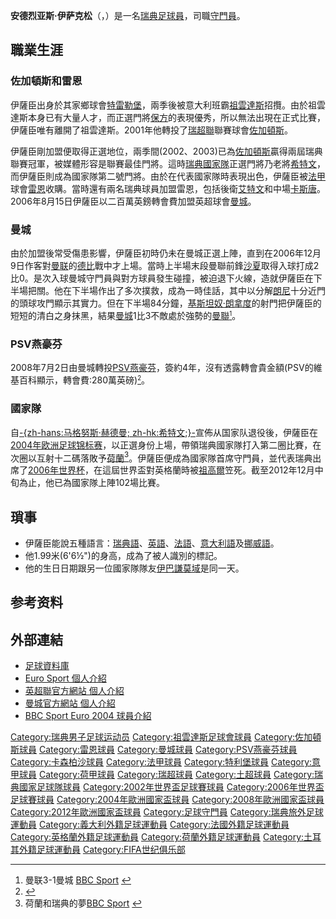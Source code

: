 {{noteTA
|G1=足球
|G2=uefa
|T=zh-hans:安德烈亚斯·伊萨克松;zh-hk:安迪亞斯·伊薩臣;zh-tw:安德烈亞斯·伊薩克森;
|1=zh-hans:安德烈亚斯·伊萨克松;zh-hk:安迪亞斯·伊薩臣;zh-tw:安德烈亞斯·伊薩克森;
|2=zh-hans:伊萨克松;zh-hk:伊薩臣;zh-tw:伊薩克森;
}}

{{Infobox football biography
| name = 安迪亞斯·伊薩臣<br />''Andreas Isaksson''
| image = Hammarby-Djurgården-25.jpg | image_size = 250
| fullname = Jan Andreas Isaksson<ref>{{cite web |url=http://www.tff.org/Default.aspx?pageId=30&kisiId=1508944 |title=Jan Andreas Isaksson |publisher=Turkish Football Federation |accessdate=6 September 2019 |language=tr |archive-date=2019-09-06 |archive-url=https://web.archive.org/web/20190906210901/http://www.tff.org/Default.aspx?pageId=30&kisiId=1508944 |dead-url=no }}</ref>
| nickname = 
| dateofbirth = {{birth date and age|1981|10|3}}
| cityofbirth = [[特雷勒堡|特雷勒堡]]
| countryofbirth = [[瑞典|瑞典]]
| height = 2.00 m<ref>{{cite web|title=Andreas Isaksson|url=http://www.uefa.com/uefaeuro/season=2016/teams/player=42647/index.html|website=UEFA.com|accessdate=20 May 2016|archive-date=2016-06-02|archive-url=https://web.archive.org/web/20160602134938/http://www.uefa.com/uefaeuro/season=2016/teams/player=42647/index.html|dead-url=no}}</ref>
| currentclub = 
| position = [[守門員|守門員]]
| youthyears1 = –1993
| youthclubs1 = Östra Torp GIF
| youthyears2 = 1993–1999
| youthclubs2 = [[特雷勒堡足球俱乐部|特雷勒堡]]
| years1 = 1999
| clubs1 = [[特雷勒堡足球俱乐部|特雷勒堡]]
| caps1 = 11
| goals1 = 0
| years2 = 1999–2001
| clubs2 = [[尤文图斯足球俱乐部|尤文图斯]]
| caps2 = 0
| goals2 = 0
| years3 = 2001–2004
| clubs3 = [[佐加顿斯足球俱乐部|佐加頓斯]]
| caps3 = 75
| goals3 = 0
| years4 = 2004–2006
| clubs4 = [[雷恩足球俱乐部|雷恩]]
| caps4 = 62
| goals4 = 0
| years5 = 2006–2008
| clubs5 = [[曼彻斯特城足球俱乐部|曼城]]
| caps5 = 19
| goals5 = 0
| years6 = 2008–2012
| clubs6 = [[PSV燕豪芬|PSV燕豪芬]]
| caps6 = 123
| goals6 = 0
| years7 = 2012–2016
| clubs7 = [[卡森柏沙體育會|卡森柏沙]]
| caps7 = 104
| goals7 = 0
| years8 = 2016–2018
| clubs8 = [[佐加顿斯足球俱乐部|佐加頓斯]]
| caps8 = 60
| goals8 = 0
| totalcaps = 454
| totalgoals = 0
| nationalyears1 = 1997–1998
| nationalteam1 = [[瑞典16歲以下國家足球隊|瑞典U16]]
| nationalcaps1 = 19
| nationalgoals1 = 0
| nationalyears2 = 1999
| nationalteam2 = [[瑞典18歲以下國家足球隊|瑞典U18]]
| nationalcaps2 = 1
| nationalgoals2 = 0
| nationalyears3 = 1999–2003
| nationalteam3 = [[瑞典21歲以下國家足球隊|瑞典U21]]
| nationalcaps3 = 23
| nationalgoals3 = 0
| nationalyears4 = 2002–2016
| nationalteam4 = [[瑞典國家足球隊|瑞典]]
| nationalcaps4 = 133
| nationalgoals4 = 0
| pcupdate = 2015.01.04
| ntupdate = 2015.03.27
}}
'''安德烈亚斯·伊萨克松'''（{{lang-sv|'''Andreas Isaksson'''}}，{{bd|1981年|10月3日|||Isaksson, Andreas}}）是一名[[瑞典|瑞典]][[足球員|足球員]]，司職[[守門員|守門員]]。

==職業生涯==
===佐加頓斯和雷恩===
伊薩臣出身於其家鄉球會[[特雷勒堡足球俱乐部|特雷勒堡]]，兩季後被意大利班霸[[尤文图斯足球俱乐部|祖雲達斯]]招攬。由於祖雲達斯本身已有大量人才，而正選門將[[詹路易吉·布冯|保方]]的表現優秀，所以無法出現在正式比賽，伊薩臣唯有離開了祖雲達斯。2001年他轉投了[[瑞典足球超級聯賽|瑞超聯]]聯賽球會[[佐加顿斯足球俱乐部|佐加頓斯]]。

伊薩臣剛加盟便取得正選地位，兩季間(2002、2003)已為[[佐加顿斯足球俱乐部|佐加頓斯]]贏得兩屆瑞典聯賽冠軍，被媒體形容是聯賽最佳門將。這時[[瑞典國家足球隊|瑞典國家隊]]正選門將乃老將[[希特文|希特文]]，而伊薩臣則成為國家隊第二號門將。由於在代表國家隊時表現出色，伊薩臣被[[法甲|法甲]]球會[[雷恩足球俱樂部|雷恩]]收購。當時還有兩名瑞典球員加盟雷恩，包括後衛[[艾特文|艾特文]]和中場[[基姆·谢尔斯特伦|卡斯唐]]。2006年8月15日伊薩臣以二百萬英鎊轉會費加盟英超球會[[曼彻斯特城足球俱乐部|曼城]]。

===曼城===
由於加盟後常受傷患影響，伊薩臣初時仍未在曼城正選上陣，直到在2006年12月9日作客對[[曼联足球俱乐部|曼联]]的[[同城德比|德比]]戰中才上場。當時上半場末段曼聯前鋒[[路易·萨哈|沙夏]]取得入球打成2比0。是次入球曼城守門員{{tsl|en|Nicky Weaver|尼基·韦弗|-{zh-hans:尼基·韦弗; zh-hk:韋化;}-}}與對方球員發生碰撞，被迫退下火線，造就伊薩臣在下半場把關。他在下半場作出了多次撲救，成為一時佳話，其中以分解[[韦恩·鲁尼|朗尼]]十分近門的頭球攻門顯示其實力。但在下半場84分鐘，[[基斯坦奴·朗拿度|基斯坦奴·朗拿度]]的射門把伊薩臣的短短的清白之身抹黑，結果[[曼彻斯特城足球俱乐部|曼城]]1比3不敵處於強勢的[[曼聯|曼聯]]<small><ref>曼联3-1曼城 [http://news.bbc.co.uk/sport1/hi/football/eng_prem/6201464.stm BBC Sport] {{Wayback|url=http://news.bbc.co.uk/sport1/hi/football/eng_prem/6201464.stm |date=20170808001439 }}</ref></small>。

===PSV燕豪芬===
2008年7月2日由曼城轉投[[PSV燕豪芬|PSV燕豪芬]]，簽約4年，沒有透露轉會貴金額(PSV的維基百科顯示，轉會費:280萬英磅)<small><ref>{{Cite web |url=http://news.bbc.co.uk/sport2/hi/football/teams/m/man_city/7486015.stm |title=PSV sign Man City keeper Isaksson |access-date=2008-07-03 |archive-date=2020-01-28 |archive-url=https://web.archive.org/web/20200128094108/http://news.bbc.co.uk/sport2/hi/football/teams/m/man_city/7486015.stm |dead-url=no }}</ref></small>。

===國家隊===
自[[马格努斯·赫德曼|-{zh-hans:马格努斯·赫德曼; zh-hk:希特文;}-]]宣佈从国家队退役後，伊薩臣在[[2004年欧洲足球锦标赛|2004年欧洲足球锦标赛]]，以正選身份上場，帶領瑞典國家隊打入第二圈比賽，在次圈以互射十二碼落敗予[[荷蘭國家足球隊|荷蘭]]<ref>荷蘭和瑞典的夢[http://news.bbc.co.uk/sport1/hi/football/euro_2004/3831335.stm BBC Sport] {{Wayback|url=http://news.bbc.co.uk/sport1/hi/football/euro_2004/3831335.stm |date=20170902183016 }}</ref>。伊薩臣便成為國家隊首席守門員，並代表瑞典出席了[[2006年世界杯|2006年世界杯]]，在這屆世界盃對英格蘭時被[[祖高爾|祖高爾]]笠死。截至2012年12月中旬為止，他已為國家隊上陣102場比賽。

==瑣事==
* 伊薩臣能說五種語言：[[瑞典語|瑞典語]]、[[英語|英語]]、[[法語|法語]]、[[意大利語|意大利語]]及[[挪威語|挪威語]]。
* 他1.99米(6'6½")的身高，成為了被人識別的標記。
* 他的生日日期跟另一位國家隊隊友[[兹拉坦·伊布拉希莫维奇|伊巴謙莫域]]是同一天。

==参考资料==
{{reflist}}

==外部連結==
*[https://web.archive.org/web/20081206000940/http://www.soccerbase.com/players_details.sd?playerid=22712 足球資料庫]
*[https://web.archive.org/web/20070106045534/http://www.eurosport.com/football/personnews_prs7470.shtml Euro Sport 個人介紹]
*[https://web.archive.org/web/20070124202950/http://212.95.232.145/fapl/html_big5/players/player_1243.htm 英超聯官方網站 個人介紹]
*[http://www.mcfc.co.uk/default.sps?syndicatorguid=&rmasiteinstanceguid=&pagegid={439A001B-9F18-408E-BD8E-8466AB3C97FD}&bioid=92231&siteid=502 曼城官方網站 個人介紹] {{Wayback|url=http://www.mcfc.co.uk/default.sps?syndicatorguid=&rmasiteinstanceguid=&pagegid=%7B439A001B-9F18-408E-BD8E-8466AB3C97FD%7D&bioid=92231&siteid=502 |date=20080705231503 }}
*[http://news.bbc.co.uk/sport1/hi/football/euro_2004/sweden/players_to_watch/default.stm BBC Sport Euro 2004 球員介紹] {{Wayback|url=http://news.bbc.co.uk/sport1/hi/football/euro_2004/sweden/players_to_watch/default.stm |date=20040630204050 }}


{{2004年歐洲足球錦標賽瑞典參賽名單}}
{{2006年世界盃足球賽瑞典參賽名單}}
{{2008年歐洲足球錦標賽瑞典參賽名單}}
{{2012年歐洲足球錦標賽瑞典參賽名單}}
{{2016年歐洲國家盃瑞典參賽名單}}

{{DEFAULTSORT:Isaksson, Andreas}}
[[Category:瑞典男子足球运动员|Category:瑞典男子足球运动员]]
[[Category:祖雲達斯足球會球員|Category:祖雲達斯足球會球員]]
[[Category:佐加頓斯球員|Category:佐加頓斯球員]]
[[Category:雷恩球員|Category:雷恩球員]]
[[Category:曼城球員|Category:曼城球員]]
[[Category:PSV燕豪芬球員|Category:PSV燕豪芬球員]]
[[Category:卡森柏沙球員|Category:卡森柏沙球員]]
[[Category:法甲球員|Category:法甲球員]]
[[Category:特利堡球員|Category:特利堡球員]]
[[Category:意甲球員|Category:意甲球員]]
[[Category:荷甲球員|Category:荷甲球員]]
[[Category:瑞超球員|Category:瑞超球員]]
[[Category:土超球員|Category:土超球員]]
[[Category:瑞典國家足球隊球員|Category:瑞典國家足球隊球員]]
[[Category:2002年世界盃足球賽球員|Category:2002年世界盃足球賽球員]]
[[Category:2006年世界盃足球賽球員|Category:2006年世界盃足球賽球員]]
[[Category:2004年歐洲國家盃球員|Category:2004年歐洲國家盃球員]]
[[Category:2008年歐洲國家盃球員|Category:2008年歐洲國家盃球員]]
[[Category:2012年歐洲國家盃球員|Category:2012年歐洲國家盃球員]]
[[Category:足球守門員|Category:足球守門員]]
[[Category:瑞典旅外足球運動員|Category:瑞典旅外足球運動員]]
[[Category:義大利外籍足球運動員|Category:義大利外籍足球運動員]]
[[Category:法國外籍足球運動員|Category:法國外籍足球運動員]]
[[Category:英格蘭外籍足球運動員|Category:英格蘭外籍足球運動員]]
[[Category:荷蘭外籍足球運動員|Category:荷蘭外籍足球運動員]]
[[Category:土耳其外籍足球運動員|Category:土耳其外籍足球運動員]]
[[Category:FIFA世纪俱乐部|Category:FIFA世纪俱乐部]]